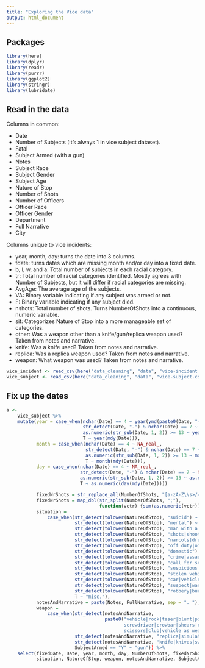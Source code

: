 ```yaml
---
title: "Exploring the Vice data"
output: html_document
---
```


## Packages

```r
library(here)
library(dplyr)
library(readr)
library(purrr)
library(ggplot2)
library(stringr)
library(lubridate)
```

## Read in the data

Columns in common:

* Date
* Number of Subjects (It's always 1 in vice subject dataset).
* Fatal
* Subject Armed (with a gun)
* Notes
* Subject Race
* Subject Gender
* Subject Age
* Nature of Stop
* Number of Shots
* Number of Officers
* Officer Race
* Officer Gender
* Department
* Full Narrative
* City

Columns unique to vice incidents:

* year, month, day: turns the date into 3 columns.
* fdate: turns dates which are missing month and/or day into a fixed date.
* b, l, w, and a: Total number of subjects in each racial category.
* tr: Total number of racial categories identified. Mostly agrees with Number of Subjects, but it will differ if racial categories are missing.
* AvgAge: The average age of the subjects.
* VA: Binary variable indicating if any subject was armed or not.
* F: Binary variable indicating if any subject died.
* nshots: Total number of shots. Turns NumberOfShots into a continuous, numeric variable.
* sit: Categorizes Nature of Stop into a more manageable set of categories.
* other: Was a weapon other than a knife/gun/replica weapon used? Taken from notes and narrative.
* knife: Was a knife used? Taken from notes and narrative.
* replica: Was a replica weapon used? Taken from notes and narrative.
* weapon: What weapon was used? Taken from notes and narrative.

```r
vice_incident <- read_csv(here("data_cleaning", "data", "vice-incident.csv"))
vice_subject <- read_csv(here("data_cleaning", "data", "vice-subject.csv"))
```

## Fix up the dates

```r
a <- 
    vice_subject %>%
    mutate(year = case_when(nchar(Date) == 4 ~ year(ymd(paste0(Date, "-01-01"))),
                            str_detect(Date, "-") & nchar(Date) == 7 ~ year(ymd(paste0(Date, "-01"))),
                            as.numeric(str_sub(Date, 1, 2)) >= 13 ~ year(dmy(Date)),
                            T ~ year(mdy(Date))),
           month = case_when(nchar(Date) == 4 ~ NA_real_,
                             str_detect(Date, "-") & nchar(Date) == 7 ~ month(ymd(paste0(Date, "-01"))),
                             as.numeric(str_sub(Date, 1, 2)) >= 13 ~ month(dmy(Date)),
                             T ~ month(mdy(Date))),
           day = case_when(nchar(Date) == 4 ~ NA_real_,
                           str_detect(Date, "-") & nchar(Date) == 7 ~ NA_real_,
                           as.numeric(str_sub(Date, 1, 2)) >= 13 ~ as.numeric(day(dmy(Date))),
                           T ~ as.numeric(day(mdy(Date)))))

           fixedNrShots = str_replace_all(NumberOfShots, "[a-zA-Z\\s>/=]", ""),
           fixedNrShots = map_dbl(str_split(NumberOfShots, ";"),
                                  function(vctr) {sum(as.numeric(vctr))}),
           situation =
               case_when(str_detect(tolower(NatureOfStop), "suicid") ~ "suicide",
                         str_detect(tolower(NatureOfStop), "mental") ~ "mentalhealth",
                         str_detect(tolower(NatureOfStop), "man with a gun|weapon|armed") ~ "weapon",
                         str_detect(tolower(NatureOfStop), "shots|shoot") ~ "shooting",
                         str_detect(tolower(NatureOfStop), "narcots|drugs|drug") ~ "drugs",
                         str_detect(tolower(NatureOfStop), "off duty|off-duty") ~ "offduty",
                         str_detect(tolower(NatureOfStop), "domestic") ~ "domesticViolence",
                         str_detect(tolower(NatureOfStop), "crime|assault|stabbing") ~ "crime",
                         str_detect(tolower(NatureOfStop), "call for service|radio call") ~ "call",
                         str_detect(tolower(NatureOfStop), "suspicious|welfare|proactive|investigation|pursuit") ~ "suspicious",
                         str_detect(tolower(NatureOfStop), "stolen vehicle|stolen car") ~ "stolenvehicle",
                         str_detect(tolower(NatureOfStop), "car|vehicle|speeding|traffic") ~ "traffic",
                         str_detect(tolower(NatureOfStop), "suspect|wanted|warrant") ~ "suspect",
                         str_detect(tolower(NatureOfStop), "robbery|burglary|theft|shoplifting|robbey") ~ "robbery",
                         T ~ "misc."),
           notesAndNarrative = paste(Notes, FullNarrative, sep = ". "),
           weapon =
               case_when(str_detect(notesAndNarrative,
                                    paste0("vehicle|rock|taser|blunt|pipe|misc weapon|,
                                           screwdriver|crowbar|shears|cane|pole|rod|,
                                           scissors|club|vehicle as weapon|baseball bat")) ~ "other",
                         str_detect(notesAndNarrative, "replica|simulated|bb|imitation|paintball") ~ "replica",
                         str_detect(notesAndNarrative, "knife|knives|sword| ax|hatchet|machete|blade") ~ "knife",
                         SubjectArmed == "Y" ~ "gun")) %>%
    select(fixedDate, Date, year, month, day, NumberOfShots, fixedNrShots,
           situation, NatureOfStop, weapon, notesAndNarrative, SubjectArmed)
```
